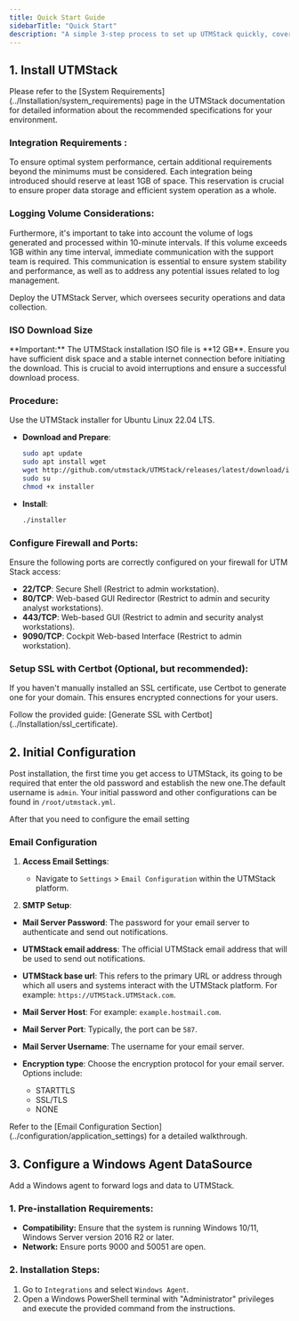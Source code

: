 ```yaml
---
title: Quick Start Guide
sidebarTitle: "Quick Start"
description: "A simple 3-step process to set up UTMStack quickly, covering installation, initial configuration, and data source setup for seamless deployment. "
---
```


## 1. Install UTMStack

<Note>
Please refer to the [System Requirements](../Installation/system_requirements) page in the UTMStack documentation for detailed information about the recommended specifications for your environment.
</Note>

### **Integration Requirements** : 
To ensure optimal system performance, certain additional requirements beyond the minimums must be considered. Each integration being introduced should reserve at least 1GB of space. This reservation is crucial to ensure proper data storage and efficient system operation as a whole.

### **Logging Volume Considerations**: 
Furthermore, it's important to take into account the volume of logs generated and processed within 10-minute intervals. If this volume exceeds 1GB within any time interval, immediate communication with the support team is required. This communication is essential to ensure system stability and performance, as well as to address any potential issues related to log management.

Deploy the UTMStack Server, which oversees security operations and data collection.

### ISO Download Size
<Warning>
    **Important:** The UTMStack installation ISO file is **12 GB**. Ensure you have sufficient disk space and a stable internet connection before initiating the download. This is crucial to avoid interruptions and ensure a successful download process.
</Warning>

### **Procedure**:

Use the UTMStack installer for Ubuntu Linux 22.04 LTS.

- **Download and Prepare**:  
    ```bash
    sudo apt update
    sudo apt install wget
    wget http://github.com/utmstack/UTMStack/releases/latest/download/installer
    sudo su
    chmod +x installer
    ```

- **Install**:  
    ```bash
    ./installer
    ```

### **Configure Firewall and Ports**:

Ensure the following ports are correctly configured on your firewall for UTM Stack access:

- **22/TCP**: Secure Shell (Restrict to admin workstation).
- **80/TCP**: Web-based GUI Redirector (Restrict to admin and security analyst workstations).
- **443/TCP**: Web-based GUI (Restrict to admin and security analyst workstations).
- **9090/TCP**: Cockpit Web-based Interface (Restrict to admin workstation).

### Setup SSL with Certbot (Optional, but recommended):
If you haven't manually installed an SSL certificate, use Certbot to generate one for your domain. This ensures encrypted connections for your users.

<Tip>   
    Follow the provided guide: [Generate SSL with Certbot](../Installation/ssl_certificate).
</Tip>


## 2. Initial Configuration

Post installation, the first time you get access to UTMStack, its going to be required that enter the old password and establish the new one.The default username is `admin`. Your initial password and other configurations can be found in `/root/utmstack.yml`.
 
 After that you need to configure the email setting
 
###  **Email Configuration**

1. **Access Email Settings**:
    - Navigate to `Settings` > `Email Configuration` within the UTMStack platform.


2. **SMTP Setup**:
- **Mail Server Password**: The password for your email server to authenticate and send out notifications.

- **UTMStack email address**: The official UTMStack email address that will be used to send out notifications.

- **UTMStack base url**: This refers to the primary URL or address through which all users and systems interact with the UTMStack platform.  For example: `https://UTMStack.UTMStack.com`.

- **Mail Server Host**: For example: `example.hostmail.com`.

- **Mail Server Port**: Typically, the port can be `587`.

- **Mail Server Username**: The username for your email server.

- **Encryption type**: Choose the encryption protocol for your email server. Options include:
  - STARTTLS
  - SSL/TLS
  - NONE 

<Tip>
 Refer to the [Email Configuration Section](../configuration/application_settings) for a detailed walkthrough.
</Tip>

## 3. Configure a Windows Agent DataSource

<Note>  
    Add a Windows agent to forward logs and data to UTMStack.
</Note>

### 1. Pre-installation Requirements:
   * **Compatibility:** Ensure that the system is running Windows 10/11, Windows Server version 2016 R2 or later.
   * **Network:** Ensure ports 9000 and 50051 are open.

### 2. Installation Steps:
   1. Go to `Integrations` and select `Windows Agent`.
   2. Open a Windows PowerShell terminal with "Administrator" privileges and execute the provided command from the instructions.




